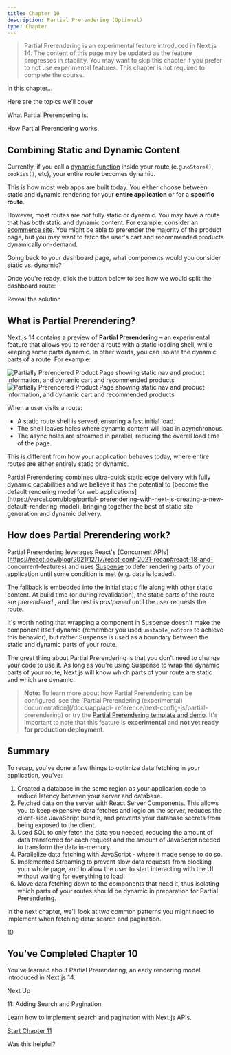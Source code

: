 ```yaml
---
title: Chapter 10
description: Partial Prerendering (Optional)
type: Chapter
---
```


> Partial Prerendering is an experimental feature introduced in Next.js 14.
> The content of this page may be updated as the feature progresses in
> stability. You may want to skip this chapter if you prefer to not use
> experimental features. This chapter is not required to complete the course.

In this chapter...

Here are the topics we’ll cover

What Partial Prerendering is.

How Partial Prerendering works.

## Combining Static and Dynamic Content

Currently, if you call a [dynamic function](/docs/app/building-your-application/routing/route-handlers#dynamic-functions) inside your route (e.g.`noStore()`, `cookies()`, etc), your entire route becomes dynamic.

This is how most web apps are built today. You either choose between static
and dynamic rendering for your **entire application** or for a **specific
route**.

However, most routes are _not_ fully static or dynamic. You may have a route
that has both static and dynamic content. For example, consider an [ecommerce
site](https://partialprerendering.com/). You might be able to prerender the
majority of the product page, but you may want to fetch the user's cart and
recommended products dynamically on-demand.

Going back to your dashboard page, what components would you consider static
vs. dynamic?

Once you're ready, click the button below to see how we would split the
dashboard route:

Reveal the solution

## What is Partial Prerendering?

Next.js 14 contains a preview of **Partial Prerendering** – an experimental
feature that allows you to render a route with a static loading shell, while
keeping some parts dynamic. In other words, you can isolate the dynamic parts
of a route. For example:

![Partially Prerendered Product Page showing static nav and product
information, and dynamic cart and recommended products](/_next/image?url=%2Flearn%2Flight%2Fthinking-in-ppr.png&w=3840&q=75)![Partially Prerendered Product Page showing static nav and product information, and dynamic cart and recommended products](/_next/image?url=%2Flearn%2Fdark%2Fthinking-in-ppr.png&w=3840&q=75)

When a user visits a route:

- A static route shell is served, ensuring a fast initial load.
- The shell leaves holes where dynamic content will load in asynchronous.
- The async holes are streamed in parallel, reducing the overall load time of the page.

This is different from how your application behaves today, where entire routes
are either entirely static or dynamic.

Partial Prerendering combines ultra-quick static edge delivery with fully
dynamic capabilities and we believe it has the potential to [become the
default rendering model for web applications](https://vercel.com/blog/partial-
prerendering-with-next-js-creating-a-new-default-rendering-model), bringing
together the best of static site generation and dynamic delivery.

## How does Partial Prerendering work?

Partial Prerendering leverages React's [Concurrent
APIs](https://react.dev/blog/2021/12/17/react-conf-2021-recap#react-18-and-
concurrent-features) and uses
[Suspense](https://react.dev/reference/react/Suspense) to defer rendering
parts of your application until some condition is met (e.g. data is loaded).

The fallback is embedded into the initial static file along with other static
content. At build time (or during revalidation), the static parts of the route
are _prerendered_ , and the rest is _postponed_ until the user requests the
route.

It's worth noting that wrapping a component in Suspense doesn't make the
component itself dynamic (remember you used `unstable_noStore` to achieve this
behavior), but rather Suspense is used as a boundary between the static and
dynamic parts of your route.

The great thing about Partial Prerendering is that you don't need to change
your code to use it. As long as you're using Suspense to wrap the dynamic
parts of your route, Next.js will know which parts of your route are static
and which are dynamic.

> **Note:** To learn more about how Partial Prerendering can be configured,
> see the [Partial Prerendering (experimental) documentation](/docs/app/api-
> reference/next-config-js/partial-prerendering) or try the [Partial
> Prerendering template and
> demo](https://vercel.com/templates/next.js/partial-prerendering-nextjs).
> It's important to note that this feature is **experimental** and **not yet
> ready for production deployment**.

## Summary

To recap, you've done a few things to optimize data fetching in your
application, you've:

1. Created a database in the same region as your application code to reduce latency between your server and database.
2. Fetched data on the server with React Server Components. This allows you to keep expensive data fetches and logic on the server, reduces the client-side JavaScript bundle, and prevents your database secrets from being exposed to the client.
3. Used SQL to only fetch the data you needed, reducing the amount of data transferred for each request and the amount of JavaScript needed to transform the data in-memory.
4. Parallelize data fetching with JavaScript - where it made sense to do so.
5. Implemented Streaming to prevent slow data requests from blocking your whole page, and to allow the user to start interacting with the UI without waiting for everything to load.
6. Move data fetching down to the components that need it, thus isolating which parts of your routes should be dynamic in preparation for Partial Prerendering.

In the next chapter, we'll look at two common patterns you might need to
implement when fetching data: search and pagination.

10

## You've Completed Chapter 10

You've learned about Partial Prerendering, an early rendering model introduced
in Next.js 14.

Next Up

11: Adding Search and Pagination

Learn how to implement search and pagination with Next.js APIs.

[Start Chapter 11](/learn/dashboard-app/adding-search-and-pagination)

Was this helpful?
